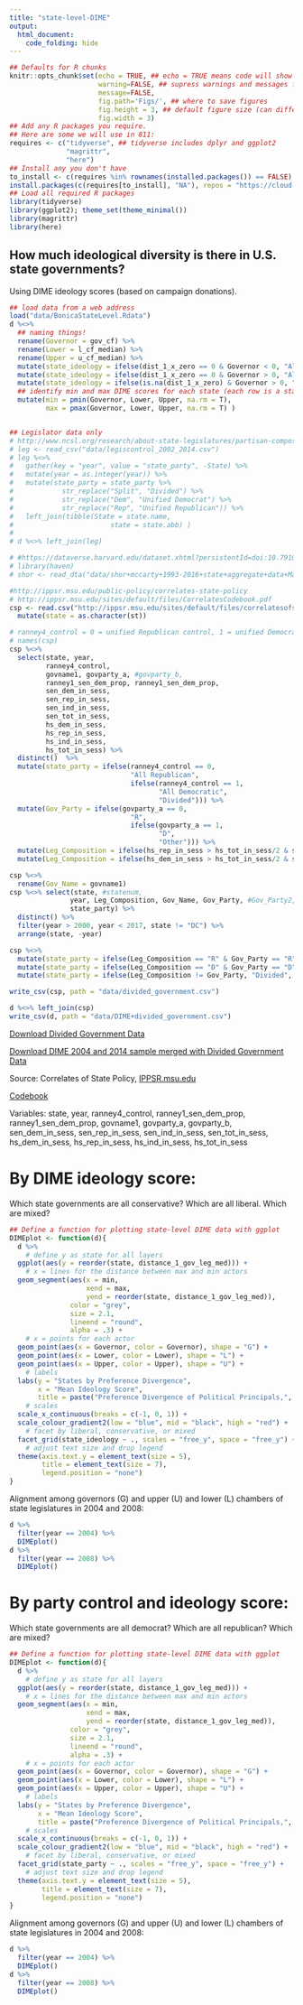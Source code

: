 ```yaml
---
title: "state-level-DIME"
output: 
  html_document:
    code_folding: hide
---
```

```r
## Defaults for R chunks
knitr::opts_chunk$set(echo = TRUE, ## echo = TRUE means code will show
                      warning=FALSE, ## supress warnings and messages from R
                      message=FALSE,
                      fig.path='Figs/', ## where to save figures
                      fig.height = 3, ## default figure size (can differ in each chunk)
                      fig.width = 3)
## Add any R packages you require. 
## Here are some we will use in 811:
requires <- c("tidyverse", ## tidyverse includes dplyr and ggplot2
              "magrittr",
              "here")
## Install any you don't have
to_install <- c(requires %in% rownames(installed.packages()) == FALSE)
install.packages(c(requires[to_install], "NA"), repos = "https://cloud.r-project.org/" )
## Load all required R packages
library(tidyverse)
library(ggplot2); theme_set(theme_minimal())
library(magrittr)
library(here)
```


## How much ideological diversity is there in U.S. state governments?

Using DIME ideology scores (based on campaign donations).

```r
## load data from a web address
load("data/BonicaStateLevel.Rdata")
d %<>%
  ## naming things! 
  rename(Governor = gov_cf) %>% 
  rename(Lower = l_cf_median) %>% 
  rename(Upper = u_cf_median) %>%
  mutate(state_ideology = ifelse(dist_1_x_zero == 0 & Governor < 0, "All Liberal", "Mixed")) %>% 
  mutate(state_ideology = ifelse(dist_1_x_zero == 0 & Governor > 0, "All Conservative", state_ideology)) %>%
  mutate(state_ideology = ifelse(is.na(dist_1_x_zero) & Governor > 0, "All Conservative", state_ideology)) %>%
  ## identify min and max DIME scores for each state (each row is a state)
  mutate(min = pmin(Governor, Lower, Upper, na.rm = T), 
         max = pmax(Governor, Lower, Upper, na.rm = T) )


## Legislator data only
# http://www.ncsl.org/research/about-state-legislatures/partisan-composition.aspx
# leg <- read_csv("data/legiscontrol_2002_2014.csv")
# leg %<>% 
#   gather(key = "year", value = "state_party", -State) %>%
#   mutate(year = as.integer(year)) %>%
#   mutate(state_party = state_party %>% 
#            str_replace("Split", "Divided") %>% 
#            str_replace("Dem", "Unified Democrat") %>% 
#            str_replace("Rep", "Unified Republican")) %>% 
#   left_join(tibble(State = state.name,
#                        state = state.abb) )
# 
# d %<>% left_join(leg)

# #https://dataverse.harvard.edu/dataset.xhtml?persistentId=doi:10.7910/DVN/BSLEFD
# library(haven)
# shor <- read_dta("data/shor+mccarty+1993-2016+state+aggregate+data+May+2018+release+(Updated+July+2018).dta")

#http://ippsr.msu.edu/public-policy/correlates-state-policy
# http://ippsr.msu.edu/sites/default/files/CorrelatesCodebook.pdf
csp <- read.csv("http://ippsr.msu.edu/sites/default/files/correlatesofstatepolicyprojectv2_1.csv") %>% 
  mutate(state = as.character(st))

# ranney4_control = 0 = unified Republican control, 1 = unified Democratic control, .5=neither.
# names(csp)
csp %<>% 
  select(state, year, 
         ranney4_control, 
         govname1, govparty_a, #govparty_b,
         ranney1_sen_dem_prop, ranney1_sen_dem_prop,
         sen_dem_in_sess,
         sen_rep_in_sess,
         sen_ind_in_sess,
         sen_tot_in_sess,
         hs_dem_in_sess,
         hs_rep_in_sess,
         hs_ind_in_sess,
         hs_tot_in_sess) %>%
  distinct()  %>% 
  mutate(state_party = ifelse(ranney4_control == 0, 
                              "All Republican", 
                              ifelse(ranney4_control == 1,
                                     "All Democratic",
                                     "Divided"))) %>% 
  mutate(Gov_Party = ifelse(govparty_a == 0, 
                              "R", 
                              ifelse(govparty_a == 1,
                                     "D",
                                     "Other"))) %>%
  mutate(Leg_Composition = ifelse(hs_rep_in_sess > hs_tot_in_sess/2 & sen_rep_in_sess > sen_tot_in_sess/2, "R", "S")) %>% 
  mutate(Leg_Composition = ifelse(hs_dem_in_sess > hs_tot_in_sess/2 & sen_dem_in_sess > sen_tot_in_sess/2, "D",Leg_Composition )) 

csp %<>% 
  rename(Gov_Name = govname1)
csp %<>% select(state, #statenum, 
               year, Leg_Composition, Gov_Name, Gov_Party, #Gov_Party2,
               state_party) %>% 
  distinct() %>% 
  filter(year > 2000, year < 2017, state != "DC") %>% 
  arrange(state, -year)

csp %<>% 
  mutate(state_party = ifelse(Leg_Composition == "R" & Gov_Party == "R", "All Republican", state_party)) %>% 
  mutate(state_party = ifelse(Leg_Composition == "D" & Gov_Party == "D", "All Democrat", state_party)) %>% 
  mutate(state_party = ifelse(Leg_Composition != Gov_Party, "Divided", state_party))

write_csv(csp, path = "data/divided_government.csv")

d %<>% left_join(csp)
write_csv(d, path = "data/DIME+divided_government.csv")

```

[Download Divided Government Data](https://raw.githubusercontent.com/judgelord/state-level-DIME/master/data/divided_government.csv)

[Download DIME 2004 and 2014 sample merged with Divided Government Data](https://raw.githubusercontent.com/judgelord/state-level-DIME/master/data/DIME+divided_government.csv)

Source: Correlates of State Policy, [IPPSR.msu.edu](http://ippsr.msu.edu/public-policy/correlates-state-policy)

[Codebook](http://ippsr.msu.edu/sites/default/files/CorrelatesCodebook.pdf)

Variables: state, year, 
         ranney4_control, ranney1_sen_dem_prop, ranney1_sen_dem_prop,
         govname1, govparty_a, govparty_b,
         sen_dem_in_sess,
         sen_rep_in_sess,
         sen_ind_in_sess,
         sen_tot_in_sess,
         hs_dem_in_sess,
         hs_rep_in_sess,
         hs_ind_in_sess,
         hs_tot_in_sess


# By DIME ideology score:

Which state governments are all conservative? Which are all liberal. Which are mixed? 
```r
## Define a function for plotting state-level DIME data with ggplot
DIMEplot <- function(d){ 
  d %>%
    # define y as state for all layers
  ggplot(aes(y = reorder(state, distance_1_gov_leg_med))) +
    # x = lines for the distance between max and min actors
  geom_segment(aes(x = min, 
                   xend = max, 
                   yend = reorder(state, distance_1_gov_leg_med)), 
               color = "grey", 
               size = 2.1, 
               lineend = "round", 
               alpha = .3) + 
    # x = points for each actor
  geom_point(aes(x = Governor, color = Governor), shape = "G") + 
  geom_point(aes(x = Lower, color = Lower), shape = "L") + 
  geom_point(aes(x = Upper, color = Upper), shape = "U") + 
    # labels 
  labs(y = "States by Preference Divergence", 
       x = "Mean Ideology Score", 
       title = paste("Preference Divergence of Political Principals,", unique(d$year) ), color = "") +
    # scales
  scale_x_continuous(breaks = c(-1, 0, 1)) + 
  scale_colour_gradient2(low = "blue", mid = "black", high = "red") +
    # facet by liberal, conservative, or mixed
  facet_grid(state_ideology ~ ., scales = "free_y", space = "free_y") + 
    # adjust text size and drop legend
  theme(axis.text.y = element_text(size = 5), 
        title = element_text(size = 7), 
        legend.position = "none") 
}
```   

Alignment among governors (G) and upper (U) and lower (L) chambers of state legislatures in 2004 and 2008:
```r
d %>% 
  filter(year == 2004) %>% 
  DIMEplot()
d %>% 
  filter(year == 2008) %>%
  DIMEplot()
```     

# By party control and ideology score:

Which state governments are all democrat? Which are all republican? Which are mixed? 
```r
## Define a function for plotting state-level DIME data with ggplot
DIMEplot <- function(d){ 
  d %>%
    # define y as state for all layers
  ggplot(aes(y = reorder(state, distance_1_gov_leg_med))) +
    # x = lines for the distance between max and min actors
  geom_segment(aes(x = min, 
                   xend = max, 
                   yend = reorder(state, distance_1_gov_leg_med)), 
               color = "grey", 
               size = 2.1, 
               lineend = "round", 
               alpha = .3) + 
    # x = points for each actor
  geom_point(aes(x = Governor, color = Governor), shape = "G") + 
  geom_point(aes(x = Lower, color = Lower), shape = "L") + 
  geom_point(aes(x = Upper, color = Upper), shape = "U") + 
    # labels 
  labs(y = "States by Preference Divergence", 
       x = "Mean Ideology Score", 
       title = paste("Preference Divergence of Political Principals,", unique(d$year) ), color = "") +
    # scales
  scale_x_continuous(breaks = c(-1, 0, 1)) + 
  scale_colour_gradient2(low = "blue", mid = "black", high = "red") +
    # facet by liberal, conservative, or mixed
  facet_grid(state_party ~ ., scales = "free_y", space = "free_y") + 
    # adjust text size and drop legend
  theme(axis.text.y = element_text(size = 5), 
        title = element_text(size = 7), 
        legend.position = "none") 
}
```   

Alignment among governors (G) and upper (U) and lower (L) chambers of state legislatures in 2004 and 2008:
```r
d %>% 
  filter(year == 2004) %>% 
  DIMEplot()
d %>% 
  filter(year == 2008) %>%
  DIMEplot()
```     

